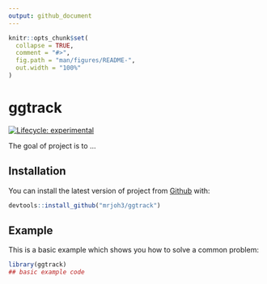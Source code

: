 ```yaml
---
output: github_document
---
```


<!-- README.md is generated from README.Rmd. Please edit that file -->

```r
knitr::opts_chunk$set(
  collapse = TRUE,
  comment = "#>",
  fig.path = "man/figures/README-",
  out.width = "100%"
)
```

# ggtrack

<!-- badges: start -->
[![Lifecycle: experimental](https://img.shields.io/badge/lifecycle-experimental-orange.svg)](https://lifecycle.r-lib.org/articles/stages.html#experimental)
<!-- badges: end -->

The goal of project is to ...

## Installation

You can install the latest version of project from [Github](https://github.com) with:

``` r
devtools::install_github("mrjoh3/ggtrack")
```

## Example

This is a basic example which shows you how to solve a common problem:

```r
library(ggtrack)
## basic example code
```


